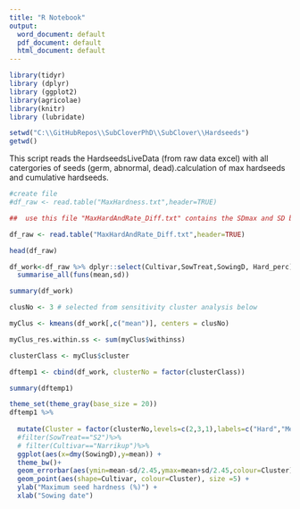 ```yaml
---
title: "R Notebook"
output: 
  word_document: default
  pdf_document: default
  html_document: default
---
```



```r
library(tidyr)
library (dplyr)
library (ggplot2)
library(agricolae)
library(knitr)
library (lubridate)

```


```r
setwd("C:\\GitHubRepos\\SubCloverPhD\\SubClover\\Hardseeds")
getwd()
```



This script reads the HardseedsLiveData (from raw data excel) with all catergories of seeds (germ, abnormal, dead).calculation of max hardseeds and cumulative hardseeds.

```r
#create file
#df_raw <- read.table("MaxHardness.txt",header=TRUE)

##  use this file "MaxHardAndRate_Diff.txt" contains the SDmax and SD break!!

df_raw <- read.table("MaxHardAndRate_Diff.txt",header=TRUE)

head(df_raw)
```
```r
df_work<-df_raw %>% dplyr::select(Cultivar,SowTreat,SowingD, Hard_perc) %>% group_by(Cultivar,SowTreat,SowingD) %>%
  summarise_all(funs(mean,sd))

summary(df_work)
```

```r
clusNo <- 3 # selected from sensitivity cluster analysis below

myClus <- kmeans(df_work[,c("mean")], centers = clusNo)

myClus_res.within.ss <- sum(myClus$withinss)

clusterClass <- myClus$cluster

dftemp1 <- cbind(df_work, clusterNo = factor(clusterClass))

summary(dftemp1)

```

```r
theme_set(theme_gray(base_size = 20))
dftemp1 %>%
  
  mutate(Cluster = factor(clusterNo,levels=c(2,3,1),labels=c("Hard","Medium", "Soft")))  %>%
  #filter(SowTreat=="S2")%>%
  # filter(Cultivar=="Narrikup")%>%
  ggplot(aes(x=dmy(SowingD),y=mean)) +
  theme_bw()+
  geom_errorbar(aes(ymin=mean-sd/2.45,ymax=mean+sd/2.45,colour=Cluster),alpha=0.8, width=0.5, linetype=2)+
  geom_point(aes(shape=Cultivar, colour=Cluster), size =5) +
  ylab("Maximum seed hardness (%)") +
  xlab("Sowing date")
  
```

